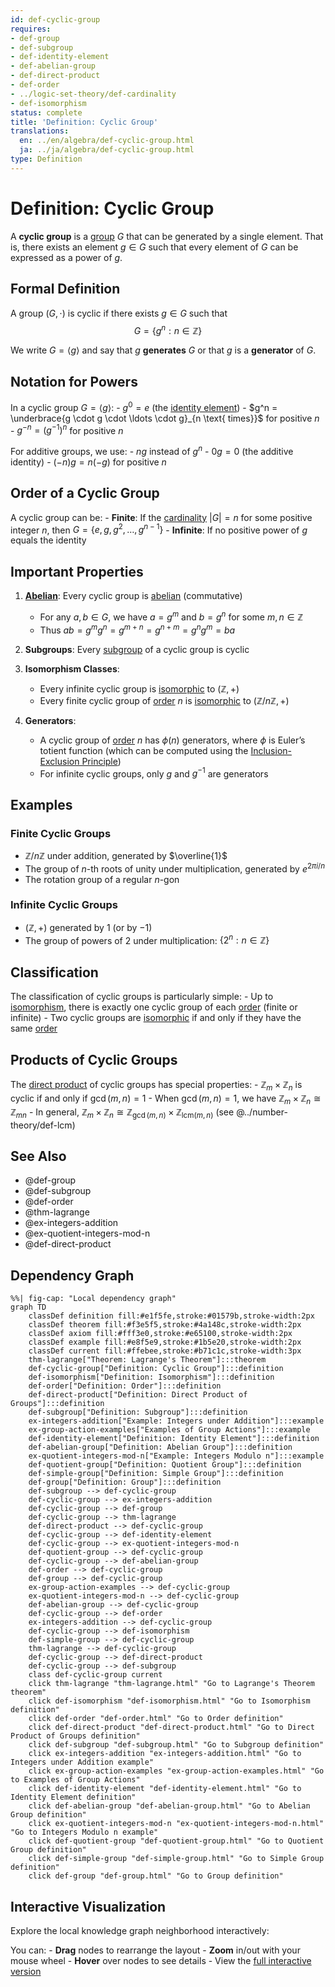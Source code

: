 ```yaml
---
id: def-cyclic-group
requires:
- def-group
- def-subgroup
- def-identity-element
- def-abelian-group
- def-direct-product
- def-order
- ../logic-set-theory/def-cardinality
- def-isomorphism
status: complete
title: 'Definition: Cyclic Group'
translations:
  en: ../en/algebra/def-cyclic-group.html
  ja: ../ja/algebra/def-cyclic-group.html
type: Definition
---
```


# Definition: Cyclic Group {#def-cyclic-group}

A **cyclic group** is a [group](def-group.qmd) $G$ that can be generated by a single element. That is, there exists an element $g \in G$ such that every element of $G$ can be expressed as a power of $g$.

## Formal Definition

A group $(G, \cdot)$ is cyclic if there exists $g \in G$ such that
$$G = \{g^n : n \in \mathbb{Z}\}$$

We write $G = \langle g \rangle$ and say that $g$ **generates** $G$ or that $g$ is a **generator** of $G$.

## Notation for Powers

In a cyclic group $G = \langle g \rangle$:
- $g^0 = e$ (the [identity element](def-identity-element.qmd))
- $g^n = \underbrace{g \cdot g \cdot \ldots \cdot g}_{n \text{ times}}$ for positive $n$
- $g^{-n} = (g^{-1})^n$ for positive $n$

For additive groups, we use:
- $ng$ instead of $g^n$
- $0g = 0$ (the additive identity)
- $(-n)g = n(-g)$ for positive $n$

## Order of a Cyclic Group

A cyclic group can be:
- **Finite**: If the [cardinality](../logic-set-theory/def-cardinality.qmd) $|G| = n$ for some positive integer $n$, then $G = \{e, g, g^2, \ldots, g^{n-1}\}$
- **Infinite**: If no positive power of $g$ equals the identity

## Important Properties

1. **[Abelian](def-abelian-group.qmd)**: Every cyclic group is [abelian](def-abelian-group.qmd) (commutative)
   - For any $a, b \in G$, we have $a = g^m$ and $b = g^n$ for some $m, n \in \mathbb{Z}$
   - Thus $ab = g^m g^n = g^{m+n} = g^{n+m} = g^n g^m = ba$

2. **Subgroups**: Every [subgroup](def-subgroup.qmd) of a cyclic group is cyclic

3. **Isomorphism Classes**:
   - Every infinite cyclic group is [isomorphic](def-isomorphism.qmd) to $(\mathbb{Z}, +)$
   - Every finite cyclic group of [order](def-order.qmd) $n$ is [isomorphic](def-isomorphism.qmd) to $(\mathbb{Z}/n\mathbb{Z}, +)$

4. **Generators**:
   - A cyclic group of [order](def-order.qmd) $n$ has $\phi(n)$ generators, where $\phi$ is Euler's totient function (which can be computed using the [Inclusion-Exclusion Principle](../combinatorics/thm-inclusion-exclusion.qmd))
   - For infinite cyclic groups, only $g$ and $g^{-1}$ are generators

## Examples

### Finite Cyclic Groups
- $\mathbb{Z}/n\mathbb{Z}$ under addition, generated by $\overline{1}$
- The group of $n$-th roots of unity under multiplication, generated by $e^{2\pi i/n}$
- The rotation group of a regular $n$-gon

### Infinite Cyclic Groups
- $(\mathbb{Z}, +)$ generated by $1$ (or by $-1$)
- The group of powers of 2 under multiplication: $\{2^n : n \in \mathbb{Z}\}$

## Classification

The classification of cyclic groups is particularly simple:
- Up to [isomorphism](def-isomorphism.qmd), there is exactly one cyclic group of each [order](def-order.qmd) (finite or infinite)
- Two cyclic groups are [isomorphic](def-isomorphism.qmd) if and only if they have the same [order](def-order.qmd)

## Products of Cyclic Groups

The [direct product](def-direct-product.qmd) of cyclic groups has special properties:
- $\mathbb{Z}_m \times \mathbb{Z}_n$ is cyclic if and only if $\gcd(m,n) = 1$
- When $\gcd(m,n) = 1$, we have $\mathbb{Z}_m \times \mathbb{Z}_n \cong \mathbb{Z}_{mn}$
- In general, $\mathbb{Z}_m \times \mathbb{Z}_n \cong \mathbb{Z}_{\gcd(m,n)} \times \mathbb{Z}_{\text{lcm}(m,n)}$ (see @../number-theory/def-lcm)

## See Also

- @def-group
- @def-subgroup
- @def-order
- @thm-lagrange
- @ex-integers-addition
- @ex-quotient-integers-mod-n
- @def-direct-product

## Dependency Graph

```mermaid
%%| fig-cap: "Local dependency graph"
graph TD
    classDef definition fill:#e1f5fe,stroke:#01579b,stroke-width:2px
    classDef theorem fill:#f3e5f5,stroke:#4a148c,stroke-width:2px
    classDef axiom fill:#fff3e0,stroke:#e65100,stroke-width:2px
    classDef example fill:#e8f5e9,stroke:#1b5e20,stroke-width:2px
    classDef current fill:#ffebee,stroke:#b71c1c,stroke-width:3px
    thm-lagrange["Theorem: Lagrange's Theorem"]:::theorem
    def-cyclic-group["Definition: Cyclic Group"]:::definition
    def-isomorphism["Definition: Isomorphism"]:::definition
    def-order["Definition: Order"]:::definition
    def-direct-product["Definition: Direct Product of Groups"]:::definition
    def-subgroup["Definition: Subgroup"]:::definition
    ex-integers-addition["Example: Integers under Addition"]:::example
    ex-group-action-examples["Examples of Group Actions"]:::example
    def-identity-element["Definition: Identity Element"]:::definition
    def-abelian-group["Definition: Abelian Group"]:::definition
    ex-quotient-integers-mod-n["Example: Integers Modulo n"]:::example
    def-quotient-group["Definition: Quotient Group"]:::definition
    def-simple-group["Definition: Simple Group"]:::definition
    def-group["Definition: Group"]:::definition
    def-subgroup --> def-cyclic-group
    def-cyclic-group --> ex-integers-addition
    def-cyclic-group --> def-group
    def-cyclic-group --> thm-lagrange
    def-direct-product --> def-cyclic-group
    def-cyclic-group --> def-identity-element
    def-cyclic-group --> ex-quotient-integers-mod-n
    def-quotient-group --> def-cyclic-group
    def-cyclic-group --> def-abelian-group
    def-order --> def-cyclic-group
    def-group --> def-cyclic-group
    ex-group-action-examples --> def-cyclic-group
    ex-quotient-integers-mod-n --> def-cyclic-group
    def-abelian-group --> def-cyclic-group
    def-cyclic-group --> def-order
    ex-integers-addition --> def-cyclic-group
    def-cyclic-group --> def-isomorphism
    def-simple-group --> def-cyclic-group
    thm-lagrange --> def-cyclic-group
    def-cyclic-group --> def-direct-product
    def-cyclic-group --> def-subgroup
    class def-cyclic-group current
    click thm-lagrange "thm-lagrange.html" "Go to Lagrange's Theorem theorem"
    click def-isomorphism "def-isomorphism.html" "Go to Isomorphism definition"
    click def-order "def-order.html" "Go to Order definition"
    click def-direct-product "def-direct-product.html" "Go to Direct Product of Groups definition"
    click def-subgroup "def-subgroup.html" "Go to Subgroup definition"
    click ex-integers-addition "ex-integers-addition.html" "Go to Integers under Addition example"
    click ex-group-action-examples "ex-group-action-examples.html" "Go to Examples of Group Actions"
    click def-identity-element "def-identity-element.html" "Go to Identity Element definition"
    click def-abelian-group "def-abelian-group.html" "Go to Abelian Group definition"
    click ex-quotient-integers-mod-n "ex-quotient-integers-mod-n.html" "Go to Integers Modulo n example"
    click def-quotient-group "def-quotient-group.html" "Go to Quotient Group definition"
    click def-simple-group "def-simple-group.html" "Go to Simple Group definition"
    click def-group "def-group.html" "Go to Group definition"
```

## Interactive Visualization

Explore the local knowledge graph neighborhood interactively:

::: {.graph-viz data-id="def-cyclic-group" data-width="700" data-height="500"}
:::

You can:
- **Drag** nodes to rearrange the layout
- **Zoom** in/out with your mouse wheel
- **Hover** over nodes to see details
- View the [full interactive version](../../output/interactive/def-cyclic-group.html){target="_blank"}
